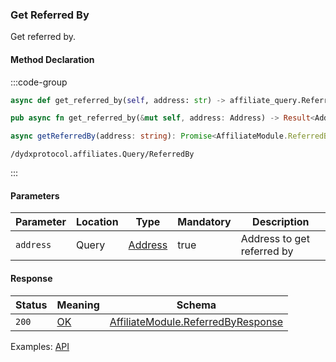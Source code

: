 ### Get Referred By

Get referred by.

#### Method Declaration

:::code-group

```python [Python]
async def get_referred_by(self, address: str) -> affiliate_query.ReferredByResponse
```

```rust [Rust]
pub async fn get_referred_by(&mut self, address: Address) -> Result<Address, Error>
```

```typescript [TypeScript]
async getReferredBy(address: string): Promise<AffiliateModule.ReferredByResponse>
```

```uri
/dydxprotocol.affiliates.Query/ReferredBy
```

:::

#### Parameters

| Parameter | Location  | Type      | Mandatory | Description                   |
| --------- | --------- | --------- | --------- | ----------------------------- |
| `address` | Query     | [Address] | true      | Address to get referred by    |

#### Response

| Status    | Meaning   | Schema                                |
| --------- | --------- | ------------------------------------- |
| `200`     | [OK]      | [AffiliateModule.ReferredByResponse]  |

Examples: [API]

[API]: https://test-dydx-rest.kingnodes.com/dydxprotocol/affiliates/referred_by/dydx14zzueazeh0hj67cghhf9jypslcf9sh2n5k6art

[OK]: /types/ok
[AffiliateModule.ReferredByResponse]: /types/cosmos
[Address]: /types/address
